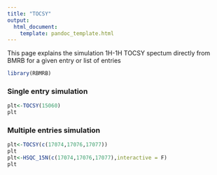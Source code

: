 ```yaml
---
title: "TOCSY"
output:
  html_document:
    template: pandoc_template.html
---
```


This page explains the simulation 1H-1H TOCSY spectum directly from BMRB for a given entry or list of entries

```r
library(RBMRB)
```

### Single entry simulation
```r
plt<-TOCSY(15060)
plt
```

### Multiple entries simulation
```r
plt<-TOCSY(c(17074,17076,17077))
plt
plt<-HSQC_15N(c(17074,17076,17077),interactive = F)
plt
```




